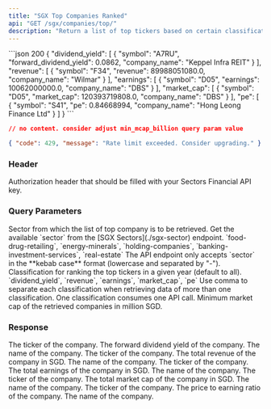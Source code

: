 ```yaml
---
title: "SGX Top Companies Ranked"
api: "GET /sgx/companies/top/"
description: "Return a list of top tickers based on certain classification (dividend yield, revenue, earnings, market cap, or PE ratio)"
---
```


<ResponseExample>
```json 200
{
  "dividend_yield": [
    {
      "symbol": "A7RU",
      "forward_dividend_yield": 0.0862,
      "company_name": "Keppel Infra REIT"
    }
  ],
  "revenue": [
    {
      "symbol": "F34",
      "revenue": 89988051080.0,
      "company_name": "Wilmar"
    }
  ],
  "earnings": [
    {
      "symbol": "D05",
      "earnings": 10062000000.0,
      "company_name": "DBS"
    }
  ],
  "market_cap": [
    {
      "symbol": "D05",
      "market_cap": 120393719808.0,
      "company_name": "DBS"
    }
  ],
  "pe": [
    {
      "symbol": "S41",
      "pe": 0.84668994,
      "company_name": "Hong Leong Finance Ltd"
    }
  ]
}
```

```json 204
// no content. consider adjust min_mcap_billion query param value
```

```json 429
{ "code": 429, "message": "Rate limit exceeded. Consider upgrading." }
```

</ResponseExample>

### Header

<ParamField header="Authorization" type="string" required>
  Authorization header that should be filled with your Sectors Financial API
  key.
</ParamField>

### Query Parameters

<ParamField query="sector" type="string" default="all">
  Sector from which the list of top company is to be retrieved.
  <AccordionGroup>
    <Accordion title="Get the available sector">
      Get the available `sector` from the [SGX Sectors](./sgx-sector)
      endpoint.
    </Accordion>
    <Accordion title="Examples of the sector">
      `food-drug-retailing`, `energy-minerals`, `holding-companies`, `banking-investment-services`, `real-estate`
    </Accordion>
    <Accordion title="Format">
      The API endpoint only accepts `sector` in the **kebab case** format
      (lowercase and separated by "-").
    </Accordion>
  </AccordionGroup>
</ParamField>

<ParamField query="classifications" type="string" default="all">
  Classification for ranking the top tickers in a given year (default to all).
  <AccordionGroup>
    <Accordion title="Available classifications">
      `dividend_yield`, `revenue`, `earnings`, `market_cap`, `pe`
    </Accordion>
    <Accordion title="Format">
      Use comma to separate each classification when retrieving data of more
      than one classification.
    </Accordion>
    <Accordion title="API call consumption">
      One classification consumes one API call.
    </Accordion>
  </AccordionGroup>
</ParamField>

<ParamField query="min_mcap_million" type="integer" default="1000">
  Minimum market cap of the retrieved companies in million SGD.
</ParamField>

### Response

<ResponseField name="dividend_yield" type="DividendYieldData[]">
  <Expandable title="properties">
    <ResponseField name="DividendYieldData.symbol" type="string" required>
      The ticker of the company.
    </ResponseField>
    <ResponseField
      name="DividendYieldData.forward_dividend_yield"
      type="float"
      required
    >
      The forward dividend yield of the company.
    </ResponseField>
    <ResponseField name="DividendYieldData.company_name" type="string" required>
      The name of the company.
    </ResponseField>
  </Expandable>
</ResponseField>

<ResponseField name="revenue" type="RevenueData[]">
  <Expandable title="properties">
    <ResponseField name="RevenueData.symbol" type="string" required>
      The ticker of the company.
    </ResponseField>
    <ResponseField name="RevenueData.revenue" type="float" required>
      The total revenue of the company in SGD.
    </ResponseField>
    <ResponseField name="RevenueData.company_name" type="string" required>
      The name of the company.
    </ResponseField>
  </Expandable>
</ResponseField>

<ResponseField name="earnings" type="EarningsData[]">
  <Expandable title="properties">
    <ResponseField name="EarningsData.symbol" type="string" required>
      The ticker of the company.
    </ResponseField>
    <ResponseField name="EarningsData.earnings" type="float" required>
      The total earnings of the company in SGD.
    </ResponseField>
    <ResponseField name="EarningsData.company_name" type="string" required>
      The name of the company.
    </ResponseField>
  </Expandable>
</ResponseField>

<ResponseField name="market_cap" type="MarketCapData[]">
  <Expandable title="properties">
    <ResponseField name="MarketCapData.symbol" type="string" required>
      The ticker of the company.
    </ResponseField>
    <ResponseField name="MarketCapData.market_cap" type="int" required>
      The total market cap of the company in SGD.
    </ResponseField>
    <ResponseField name="MarketCapData.company_name" type="string" required>
      The name of the company.
    </ResponseField>
  </Expandable>
</ResponseField>

<ResponseField name="pe" type="PEData[]">
  <Expandable title="properties">
    <ResponseField name="PEData.symbol" type="string" required>
      The ticker of the company.
    </ResponseField>
    <ResponseField name="PEData.pe" type="float" required>
      The price to earning ratio of the company.
    </ResponseField>
    <ResponseField name="PEData.company_name" type="string" required>
      The name of the company.
    </ResponseField>
  </Expandable>
</ResponseField>
